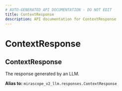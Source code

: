 ```yaml
---
# AUTO-GENERATED API DOCUMENTATION - DO NOT EDIT
title: ContextResponse
description: API documentation for ContextResponse
---
```


# ContextResponse

## <ApiType type="Alias" path="calls/async_structured_context_call/ContextResponse" symbolName="ContextResponse" /> ContextResponse

The response generated by an LLM.


**Alias to:** `mirascope_v2_llm.responses.ContextResponse`
